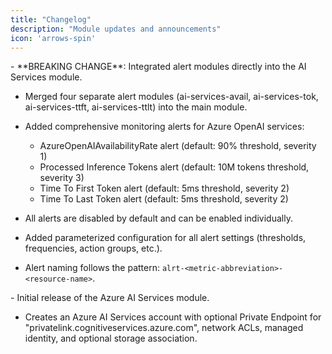 ```yaml
---
title: "Changelog"
description: "Module updates and announcements"
icon: 'arrows-spin'
---
```


<Update label="2025/01/15" description="ais-v0.2.0">
  - **BREAKING CHANGE**: Integrated alert modules directly into the AI Services module.
  
  - Merged four separate alert modules (ai-services-avail, ai-services-tok, ai-services-ttft, ai-services-ttlt) into the main module.
  
  - Added comprehensive monitoring alerts for Azure OpenAI services:
    - AzureOpenAIAvailabilityRate alert (default: 90% threshold, severity 1)
    - Processed Inference Tokens alert (default: 10M tokens threshold, severity 3)
    - Time To First Token alert (default: 5ms threshold, severity 2)
    - Time To Last Token alert (default: 5ms threshold, severity 2)
  
  - All alerts are disabled by default and can be enabled individually.
  
  - Added parameterized configuration for all alert settings (thresholds, frequencies, action groups, etc.).
  
  - Alert naming follows the pattern: `alrt-<metric-abbreviation>-<resource-name>`.

</Update>

<Update label="2025/08/01" description="ais-v0.1.0">
  - Initial release of the Azure AI Services module.

  - Creates an Azure AI Services account with optional Private Endpoint for "privatelink.cognitiveservices.azure.com", network ACLs, managed identity, and optional storage association.

</Update>


